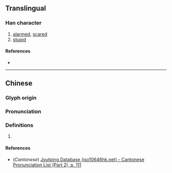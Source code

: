 {{character info}}
==Translingual==

===Han character===
{{Han char|rn=61|rad=心|as=14|sn=17|four=|canj=PGRG|ids=⿰忄臺}}

# [[alarmed]], [[scared]]
# [[stupid]]

====References====
* {{Han ref|kx=0406.320|dkj=11371|hdz=42364.060|uh=61DB|ud=25051}}

----

==Chinese==
{{zh-forms}}

===Glyph origin===
{{Han etym}}

===Pronunciation===
{{zh-pron
|m=dāi
|c=daai1
|mc=y
|oc=y
|ma=
|cat=
}}

===Definitions===
{{zh-hanzi}}

# {{rfdef|zh}}

====References====
* (''Cantonese'') [http://www.iso10646hk.net/jp/document/download.jsp Jyutping Database (iso10646hk.net) - Cantonese Pronunciation List (Part 2), p. 111]